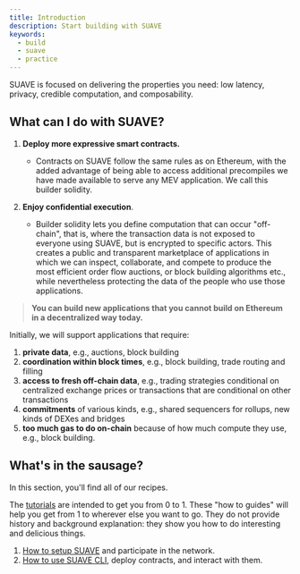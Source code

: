 ```yaml
---
title: Introduction
description: Start building with SUAVE
keywords:
  - build
  - suave
  - practice
---
```


SUAVE is focused on delivering the properties you need: low latency, privacy, credible computation, and composability.

## What can I do with SUAVE?

1. **Deploy more expressive smart contracts.** 
    - Contracts on SUAVE follow the same rules as on Ethereum, with the added advantage of being able to access additional precompiles we have made available to serve any MEV application. We call this builder solidity.

2. **Enjoy confidential execution**. 
    - Builder solidity lets you define computation that can occur "off-chain", that is, where the transaction data is not exposed to everyone using SUAVE, but is encrypted to specific actors. This creates a public and transparent marketplace of applications in which we can inspect, collaborate, and compete to produce the most efficient order flow auctions, or block building algorithms etc., while nevertheless protecting the data of the people who use those applications.

> **You can build new applications that you cannot build on Ethereum in a decentralized way today.**  

Initially, we will support applications that require:

1. **private data**, e.g., auctions, block building
2. **coordination within block times**, e.g., block building, trade routing and filling
3. **access to fresh off-chain data**, e.g., trading strategies conditional on centralized exchange prices or transactions that are conditional on other transactions
4. **commitments** of various kinds, e.g., shared sequencers for rollups, new kinds of DEXes and bridges
5. **too much gas to do on-chain** because of how much compute they use, e.g., block building.

## What's in the sausage?

In this section, you'll find all of our recipes. 

The [tutorials](/tutorials/index) are intended to get you from 0 to 1. These "how to guides" will help you get from 1 to wherever else you want to go. They do not provide history and background explanation: they show you how to do interesting and delicious things. 

1. [How to setup SUAVE](/how-to/setup-suave) and participate in the network.
2. [How to use SUAVE CLI](/how-to/use-suave-cli), deploy contracts, and interact with them.